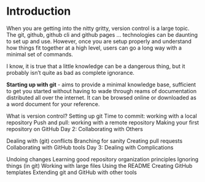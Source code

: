 # Introduction {.unnumbered}

When you are getting into the nitty gritty, version control is a large topic.
The git, github, github cli and github pages ... technologies can be daunting to set up and use.
However, once you are setup properly and understand how things fit together at a high level, users can go a long way with a minimal set of commands.

I know, it is true that a little knowledge can be a dangerous thing, but it probably isn't quite as bad as complete ignorance.

**Starting up with git** - aims to provide a minimal knowledge base, sufficient to get you started without having to wade through reams of documentation distributed all over the internet.
It can be browsed online or downloaded as a word document for your reference.

What is version control?
Setting up git
Time to commit: working with a local repository
Push and pull: working with a remote repository
Making your first repository on GitHub
Day 2: Collaborating with Others

Dealing with (git) conflicts
Branching for sanity
Creating pull requests
Collaborating with GitHub tools
Day 3: Dealing with Complications

Undoing changes
Learning good repository organization principles
Ignoring things (in git)
Working with large files
Using the README
Creating GitHub templates
Extending git and GitHub with other tools





